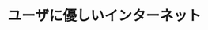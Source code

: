 ﻿---
title: "ユーザに優しいインターネット"
category: "工学"
vol: "68"
interviewee: "酒井 ･ 山岡"
url: ""
tags: []
pdf: "68-5-sakai-yamaoka.pdf"
facephoto: ""
career: ""
preface: "インターネットが発達、普及するにつれて、送 受信されたり蓄積されたりするデータの量は急激 に増加している。しかし、インターネットの回線 は世界中に張り巡らされているため、機器の改良 などによる通信性能の向上が困難になっている。 酒井・山岡研究室では、通信環境を向上させて このような状況に対処するために、効率の良い情 報処理の論理や仕組みを考案している。主にネッ トワークの制御技術と、マルチメディアの処理方 法を総合的に研究しているが、本稿ではその研究 の一部について紹介する。"
---

